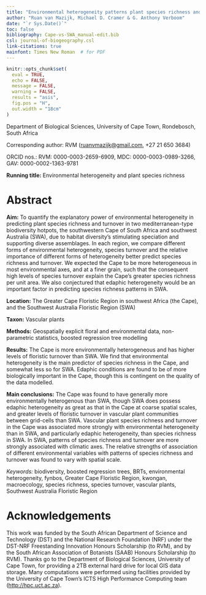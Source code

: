 ```yaml
---
title: "Environmental heterogeneity patterns plant species richness and turnover in two hyperdiverse floras"
author: "Ruan van Mazijk, Michael D. Cramer & G. Anthony Verboom"
date: "`r Sys.Date()`"
toc: false
bibliography: Cape-vs-SWA_manual-edit.bib
csl: journal-of-biogeography.csl
link-citations: true
mainfont: Times New Roman  # for PDF
---
```


```r
knitr::opts_chunk$set(
  eval = TRUE,
  echo = FALSE,
  message = FALSE,
  warning = FALSE,
  results = "asis",
  fig.pos = "H",
  out.width = "18cm"
)
```

Department of Biological Sciences, University of Cape Town, Rondebosch, South Africa

Corresponding author: RVM (<ruanvmazijk@gmail.com>, +27 21 650 3684)

ORCID nos.: RVM: 0000-0003-2659-6909, MDC: 0000-0003-0989-3266, GAV: 0000-0002-1363-9781<!--?-->

**Running title:** Environmental heterogeneity and plant species richness

<!--TODO: check "mediterranean" not "Mediterranean"-->

# Abstract {-}

<!--J Biogeog: 300 word abstract-->

**Aim:** <!--From ResearchGate project-->To quantify the explanatory power of environmental heterogeneity in predicting plant species richness and turnover in two mediterranean-type biodiversity hotpots, the southwestern Cape of South Africa and southwest Australia (SWA), due to habitat diversity's stimulating speciation and supporting diverse assemblages. In each region, we compare different forms of environmental heterogeneity, species turnover and the relative importance of different forms of heterogeneity better predict species richness and turnover. We expected the Cape to be more heterogeneous in most environmental axes, and at a finer grain, such that the consequent high levels of species turnover explain the Cape's greater species richness per unit area. We also conjectured that edaphic heterogeneity would be an important factor in predicting species richness patterns in SWA.

**Location:** The Greater Cape Floristic Region in southwest Africa (the Cape), and the Southwest Australia Floristic Region (SWA)

**Taxon:** Vascular plants
  
**Methods:** Geospatially explicit floral and environmental data, non-parametric statistics, boosted regression tree modelling
  
**Results:** The Cape is more environmentally heterogeneous and has higher levels of floristic turnover than SWA. We find that environmental heterogeneity is the main predictor of species richness in the Cape, and somewhat less so for SWA. Edaphic conditions are found to be of more biologically important in the Cape, though this is contingent on the quality of the data modelled.
  
**Main conclusions:** The Cape was found to have generally more environmentally heterogenous than SWA, though SWA does possess edaphic heterogeneity as great as that in the Cape at coarse spatial scales, and greater levels of floristic turnover in vascular plant communities between grid-cells than SWA. Vascular plant species richness and turnover in the Cape was associated more strongly with environmental heterogeneity than in SWA, and particularly edaphic heterogeneity, than species richness in SWA. In SWA, patterns of species richness and turnover are more strongly associated with climatic axes<!--NOTE: see Hopper (1979. _Ann. Rev. Ecol. Syst._) Re: SWA escarpment and coastal band climate-->. The relative strengths of association of different environmental variables with patterns of species richness and turnover was found to vary with spatial scale.

_Keywords:_ biodiversity, boosted regression trees, BRTs, environmental heterogeneity, fynbos, Greater Cape Floristic Region, kwongan, macroecology, species richness, species turnover, vascular plants, Southwest Australia Floristic Region

# Acknowledgements {-}

This work was funded by the South African Department of Science and Technology (DST) and the National Research Foundation (NRF) under the DST-NRF Freestanding Innovation Honours Scholarship (to RVM), and by the South African Association of Botanists (SAAB) Honours Scholarship (to RVM). Thanks go to the Department of Biological Sciences, University of Cape Town, for providing a 2TB external hard drive for local GIS data storage. Many computations were performed using facilities provided by the University of Cape Town’s ICTS High Performance Computing team (<http://hpc.uct.ac.za>).

<!--TODO: Notify these acknowledged parties of publication too-->

<!--
Abbreviations:
- Greater Cape Floristic Region (GCFR) (= "Cape")
- Southwest Australia Floristic Region (SWAFR)  (= "SWA")
- TODO: fiver percent degree square (i.e. 0.05º x 0.05º) (FPDS)?
- quarter degree square (i.e. 0.25º x 0.25º) (QDS)
- half degree square (i.e. 0.50º x 0.50º) (HDS)
- three-quarter degree square (i.e. 0.75º x 0.75º) (3QDS)
- environmental heterogeneity (EH)
- & environmental variables' abbreviations in Table \@ref(tab:data-sources).
-->
